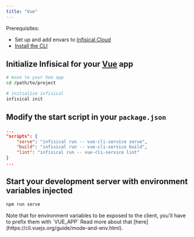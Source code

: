 ```yaml
---
title: "Vue"
---
```


Prerequisites:

- Set up and add envars to [Infisical Cloud](https://app.infisical.com)
- [Install the CLI](/cli/overview)

## Initialize Infisical for your [Vue](https://vuejs.org) app

```bash
# move to your Vue app
cd /path/to/project

# initialize infisical
infisical init
```

## Modify the start script in your `package.json`

```json
...
"scripts": {
    "serve": "infisical run -- vue-cli-service serve",
    "build": "infisical run -- vue-cli-service build",
    "lint": "infisical run -- vue-cli-service lint"
}
...
```

## Start your development server with environment variables injected

```bash
npm run serve
```

<Note>
  Note that for environment variables to be exposed to the client, you'll have
  to prefix them with `VUE_APP` Read more about that
  [here](https://cli.vuejs.org/guide/mode-and-env.html).
</Note>
